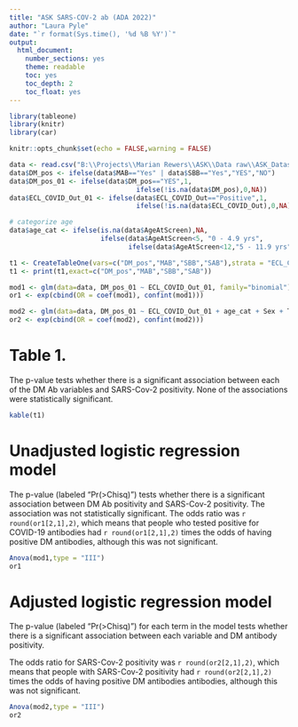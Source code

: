 ```yaml
---
title: "ASK SARS-COV-2 ab (ADA 2022)"
author: "Laura Pyle"
date: "`r format(Sys.time(), '%d %B %Y')`"
output:
  html_document:
    number_sections: yes
    theme: readable
    toc: yes
    toc_depth: 2
    toc_float: yes
---
```


```r
library(tableone)
library(knitr)
library(car)

knitr::opts_chunk$set(echo = FALSE,warning = FALSE)

data <- read.csv("B:\\Projects\\Marian Rewers\\ASK\\Data raw\\ASK_Dataset_Abstract_CovidScreening_2022-01-06.csv",na.strings = c("NA",""," "))
data$DM_pos <- ifelse(data$MAB=="Yes" | data$SBB=="Yes","YES","NO")
data$DM_pos_01 <- ifelse(data$DM_pos=="YES",1,
                                ifelse(!is.na(data$DM_pos),0,NA))
data$ECL_COVID_Out_01 <- ifelse(data$ECL_COVID_Out=="Positive",1,
                                ifelse(!is.na(data$ECL_COVID_Out),0,NA))

# categorize age
data$age_cat <- ifelse(is.na(data$AgeAtScreen),NA,
                       ifelse(data$AgeAtScreen<5, "0 - 4.9 yrs",
                              ifelse(data$AgeAtScreen<12,"5 - 11.9 yrs", "12+ yrs")))

t1 <- CreateTableOne(vars=c("DM_pos","MAB","SBB","SAB"),strata = "ECL_COVID_Out", data=data)
t1 <- print(t1,exact=c("DM_pos","MAB","SBB","SAB"))

mod1 <- glm(data=data, DM_pos_01 ~ ECL_COVID_Out_01, family="binomial")
or1 <- exp(cbind(OR = coef(mod1), confint(mod1)))

mod2 <- glm(data=data, DM_pos_01 ~ ECL_COVID_Out_01 + age_cat + Sex + T1D_Fam + NHW, family="binomial")
or2 <- exp(cbind(OR = coef(mod2), confint(mod2)))

```

# Table 1.  

The p-value tests whether there is a significant association between each of the DM Ab variables and SARS-Cov-2 positivity.  None of the associations were statistically significant.

```r
kable(t1)
```

# Unadjusted logistic regression model

The p-value (labeled "Pr(>Chisq)") tests whether there is a significant association between DM Ab positivity and SARS-Cov-2 positivity.  The association was not statistically significant.  The odds ratio was `r round(or1[2,1],2)`, which means that people who tested positive for COVID-19 antibodies had `r round(or1[2,1],2)` times the odds of having positive DM antibodies, although this was not significant.


```r
Anova(mod1,type = "III")
or1
```

# Adjusted logistic regression model

The p-value (labeled "Pr(>Chisq)") for each term in the model tests whether there is a significant association between each variable and DM antibody positivity.  

The odds ratio for SARS-Cov-2 positivity was `r round(or2[2,1],2)`, which means that people with SARS-Cov-2 positivity had `r round(or2[2,1],2)` times the odds of having positive DM antibodies antibodies, although this was not significant.

```r
Anova(mod2,type = "III")
or2
```

